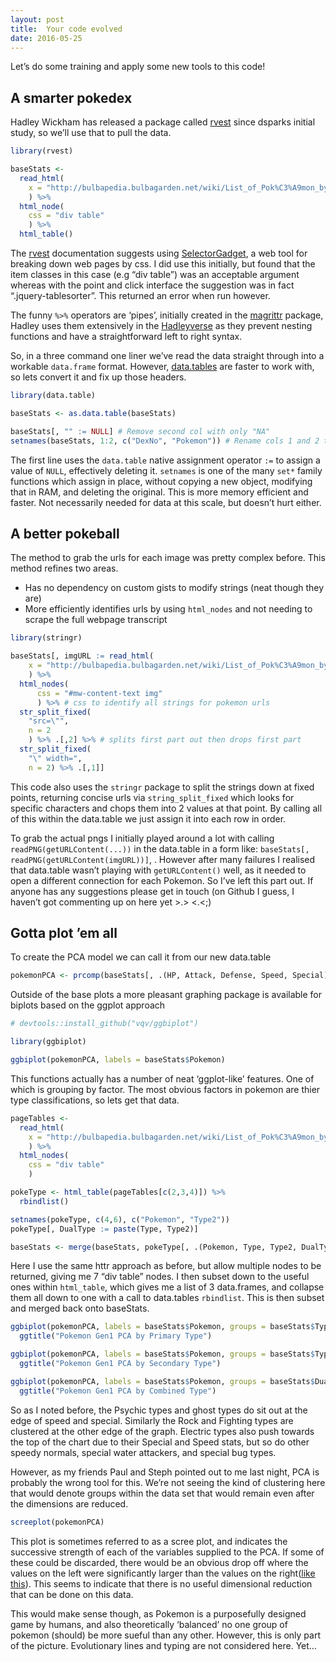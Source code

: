 ```yaml
---
layout: post
title:  Your code evolved
date: 2016-05-25
---
```


Let's do some training and apply some new tools to this code!

## A smarter pokedex

Hadley Wickham has released a package called [rvest](https://cran.r-project.org/web/packages/rvest/index.html) since dsparks initial study, so we'll use that to pull the data.

```r
library(rvest)

baseStats <- 
  read_html(
    x = "http://bulbapedia.bulbagarden.net/wiki/List_of_Pok%C3%A9mon_by_base_stats_(Generation_I)"
    ) %>% 
  html_node(
    css = "div table"
    ) %>% 
  html_table()
```

The [rvest](https://cran.r-project.org/web/packages/rvest/vignettes/selectorgadget.html) documentation suggests using [SelectorGadget](http://selectorgadget.com/), a web tool for breaking down web pages by css. I did use this initially, but found that the item classes in this case (e.g "div table") was an acceptable argument whereas with the point and click interface the suggestion was in fact ".jquery-tablesorter". This returned an error when run however.

The funny `%>%` operators are 'pipes', initially created in the [magrittr](http://www.r-statistics.com/2014/08/simpler-r-coding-with-pipes-the-present-and-future-of-the-magrittr-package/) package, Hadley uses them extensively in the [Hadleyverse](http://adolfoalvarez.cl/the-hitchhikers-guide-to-the-hadleyverse/) as they prevent nesting functions and have a straightforward left to right syntax.

So, in a three command one liner we've read the data straight through into a workable `data.frame` format. However, [data.tables](https://cran.r-project.org/web/packages/data.table/index.html) are faster to work with, so lets convert it and fix up those headers.

```r
library(data.table)

baseStats <- as.data.table(baseStats)

baseStats[, "" := NULL] # Remove second col with only "NA"
setnames(baseStats, 1:2, c("DexNo", "Pokemon")) # Rename cols 1 and 2 to something workable
```

The first line uses the `data.table` native assignment operator `:=` to assign a value of `NULL`, effectively deleting it. `setnames` is one of the many `set*` family functions which assign in place, without copying a new object, modifying that in RAM, and deleting the original. This is more memory efficient and faster. Not necessarily needed for data at this scale, but doesn't hurt either.

## A better pokeball

The method to grab the urls for each image was pretty complex before. This method refines two areas.

* Has no dependency on custom gists to modify strings (neat though they are)
* More efficiently identifies urls by using `html_nodes` and not needing to scrape the full webpage transcript

```r
library(stringr)

baseStats[, imgURL := read_html(
    x = "http://bulbapedia.bulbagarden.net/wiki/List_of_Pok%C3%A9mon_by_base_stats_(Generation_I)"
    ) %>% 
  html_nodes(
      css = "#mw-content-text img"
      ) %>% # css to identify all strings for pokemon urls
  str_split_fixed(
    "src=\"", 
    n = 2
    ) %>% .[,2] %>% # splits first part out then drops first part
  str_split_fixed(
    "\" width=", 
    n = 2) %>% .[,1]]
```

This code also uses the `stringr` package to split the strings down at fixed points, returning concise urls via `string_split_fixed` which looks for specific characters and chops them into 2 values at that point. By calling all of this within the data.table we just assign it into each row in order.

To grab the actual pngs I initially played around a lot with calling `readPNG(getURLContent(...))` in the data.table  in a form like: `baseStats[, readPNG(getURLContent(imgURL))]`, . However after many failures I realised that data.table wasn't playing with `getURLContent()` well, as it needed to open a different connection for each Pokemon. So I've left this part out. If anyone has any suggestions please get in touch (on Github I guess, I haven't got commenting up on here yet >.> <.<;)

## Gotta plot 'em all

To create the PCA model we can call it from our new data.table

```r
pokemonPCA <- prcomp(baseStats[, .(HP, Attack, Defense, Speed, Special)])
```

Outside of the base plots a more pleasant graphing package is available for biplots based on the ggplot approach

```r
# devtools::install_github("vqv/ggbiplot")

library(ggbiplot)

ggbiplot(pokemonPCA, labels = baseStats$Pokemon)
```

This functions actually has a number of neat 'ggplot-like' features. One of which is grouping by factor. The most obvious factors in pokemon are thier type classifications, so lets get that data.

```r
pageTables <- 
  read_html(
    x = "http://bulbapedia.bulbagarden.net/wiki/List_of_Pok%C3%A9mon_by_Kanto_Pok%C3%A9dex_number"
    ) %>% 
  html_nodes(
    css = "div table"
    )

pokeType <- html_table(pageTables[c(2,3,4)]) %>%
  rbindlist()

setnames(pokeType, c(4,6), c("Pokemon", "Type2"))
pokeType[, DualType := paste(Type, Type2)]

baseStats <- merge(baseStats, pokeType[, .(Pokemon, Type, Type2, DualType)], by = "Pokemon", sort = FALSE)
```

Here I use the same httr approach as before, but allow multiple nodes to be returned, giving me 7 "div table" nodes. I then subset down to the useful ones within `html_table`, which gives me a list of 3 data.frames, and collapse them all down to one with a call to data.tables `rbindlist`. This is then subset and merged back onto baseStats.

```r
ggbiplot(pokemonPCA, labels = baseStats$Pokemon, groups = baseStats$Type) +
  ggtitle("Pokemon Gen1 PCA by Primary Type")

ggbiplot(pokemonPCA, labels = baseStats$Pokemon, groups = baseStats$Type2) +
  ggtitle("Pokemon Gen1 PCA by Secondary Type")

ggbiplot(pokemonPCA, labels = baseStats$Pokemon, groups = baseStats$DualType) +
  ggtitle("Pokemon Gen1 PCA by Combined Type")
```

So as I noted before, the Psychic types and ghost types do sit out at the edge of speed and special. Similarly the Rock and Fighting types are clustered at the other edge of the graph. Electric types also push towards the top of the chart due to their Special and Speed stats, but so do other speedy normals, special water attackers, and special bug types.

However, as my friends Paul and Steph pointed out to me last night, PCA is probably the wrong tool for this. We're not seeing the kind of clustering here that would denote groups within the data set that would remain even after the dimensions are reduced.

```r
screeplot(pokemonPCA)
```

This plot is sometimes referred to as a scree plot, and indicates the successive strength of each of the variables supplied to the PCA. If some of these could be discarded, there would be an obvious drop off where the values on the left were significantly larger than the values on the right([like this](http://fabian-kostadinov.github.io/2015/05/31/pca-in-r/)). This seems to indicate that there is no useful dimensional reduction that can be done on this data.

This would make sense though, as Pokemon is a purposefully designed game by humans, and also theoretically 'balanced' no one group of pokemon (should) be more sueful than any other. However, this is only part of the picture. Evolutionary lines and typing are not considered here. Yet...